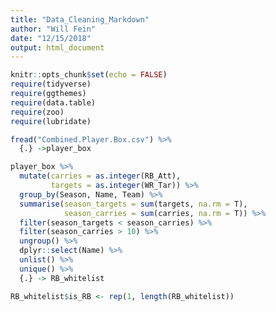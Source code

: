 ```yaml
---
title: "Data_Cleaning_Markdown"
author: "Will Fein"
date: "12/15/2018"
output: html_document
---
```


```r
knitr::opts_chunk$set(echo = FALSE)
require(tidyverse)
require(ggthemes)
require(data.table)
require(zoo)
require(lubridate)
```

```r
fread("Combined.Player.Box.csv") %>% 
  {.} ->player_box
```

```r
player_box %>% 
  mutate(carries = as.integer(RB_Att),
         targets = as.integer(WR_Tar)) %>% 
  group_by(Season, Name, Team) %>% 
  summarise(season_targets = sum(targets, na.rm = T),
            season_carries = sum(carries, na.rm = T)) %>%
  filter(season_targets < season_carries) %>% 
  filter(season_carries > 10) %>% 
  ungroup() %>%
  dplyr::select(Name) %>% 
  unlist() %>%
  unique() %>% 
  {.} -> RB_whitelist

RB_whitelist$is_RB <- rep(1, length(RB_whitelist))
```

